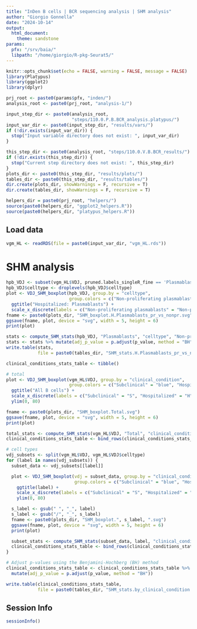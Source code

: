 ```yaml
---
title: "InDen B cells | BCR sequencing analysis | SHM analysis"
author: "Giorgio Gonnella"
date: "2024-10-14"
output:
  html_document:
    theme: sandstone
params:
  pfx: "/srv/baia/"
  libpath: "/home/giorgio/R-pkg-Seurat5/"
---
```


```r
knitr::opts_chunk$set(echo = FALSE, warning = FALSE, message = FALSE)
library(Platypus)
library(ggplot2)
library(dplyr)

prj_root <- paste0(params$pfx, "inden/")
analysis_root <- paste0(prj_root, "analysis-1/")

input_step_dir <- paste0(analysis_root,
                         "steps/110.0.P.B.BCR_analysis.platypus/")
input_var_dir <- paste0(input_step_dir, "results/vars/")
if (!dir.exists(input_var_dir)) {
  stop("Input variable directory does not exist: ", input_var_dir)
}

this_step_dir <- paste0(analysis_root, "steps/110.0.V.B.BCR_results/")
if (!dir.exists(this_step_dir)) {
  stop("Current step directory does not exist: ", this_step_dir)
}
plots_dir <- paste0(this_step_dir, "results/plots/")
tables_dir <- paste0(this_step_dir, "results/tables/")
dir.create(plots_dir, showWarnings = F, recursive = T)
dir.create(tables_dir, showWarnings = F, recursive = T)

helpers_dir = paste0(prj_root, "helpers/")
source(paste0(helpers_dir, "ggplot2_helpers.R"))
source(paste0(helpers_dir, "platypus_helpers.R"))
```

## Load data

```r
vgm_HL <- readRDS(file = paste0(input_var_dir, "vgm_HL.rds"))
```

# SHM analysis

```r
hpb_VDJ <- subset(vgm_HL$VDJ, pruned.labels_singleR_fine == 'Plasmablasts' & clinical_condition == 'Hospitalized')
hpb_VDJ$celltype <- droplevels(hpb_VDJ$celltype)
plot <- VDJ_SHM_boxplot(hpb_VDJ, group.by = "celltype",
                        group.colors = c("Non-proliferating plasmablasts" = "red", "Proliferating plasmablasts" = "red")) + 
  ggtitle("Hospitalized: Plasmablasts") +
  scale_x_discrete(labels = c("Non-proliferating plasmablasts" = "Non-proliferating", "Proliferating plasmablasts" = "Proliferating"))
fname <- paste0(plots_dir, "SHM_boxplot.H.Plasmablasts_pr_vs_nonpr.svg")
ggsave(fname, plot, device = "svg", width = 5, height = 6)
print(plot)

stats <- compute_SHM_stats(hpb_VDJ, "Plasmablasts", "celltype", "Non-proliferating plasmablasts", "Proliferating plasmablasts")
stats <- stats %>% mutate(adj_p_value = p.adjust(p_value, method = "BH"))
write.table(stats,
            file = paste0(tables_dir, "SHM_stats.H.Plasmablasts_pr_vs_nonpr.tsv"), row.names = FALSE)
```

```r
clinical_conditions_stats_table <- tibble()

# total
plot <- VDJ_SHM_boxplot(vgm_HL$VDJ, group.by = "clinical_condition",
                        group.colors = c("Subclinical" = "blue", "Hospitalized" = "red")) + 
  ggtitle("All B cells") +
  scale_x_discrete(labels = c("Subclinical" = "S", "Hospitalized" = "H")) +
  ylim(0, 80)

fname <- paste0(plots_dir, "SHM_boxplot.Total.svg")
ggsave(fname, plot, device = "svg", width = 5, height = 6)
print(plot)

total_stats <- compute_SHM_stats(vgm_HL$VDJ, "Total", "clinical_condition", "Subclinical", "Hospitalized")
clinical_conditions_stats_table <- bind_rows(clinical_conditions_stats_table, total_stats)

# cell types
vdj_subsets <- split(vgm_HL$VDJ, vgm_HL$VDJ$celltype)
for (label in names(vdj_subsets)) {
  subset_data <- vdj_subsets[[label]]

  plot <- VDJ_SHM_boxplot(vdj = subset_data, group.by = "clinical_condition", 
                          group.colors = c("Subclinical" = "blue", "Hospitalized" = "red")) +
    ggtitle(label) +
    scale_x_discrete(labels = c("Subclinical" = "S", "Hospitalized" = "H")) +
    ylim(0, 80)

  s_label <- gsub(" ", "_", label)
  s_label <- gsub("/", "_", s_label)
  fname <- paste0(plots_dir, "SHM_boxplot.", s_label, ".svg")
  ggsave(fname, plot, device = "svg", width = 5, height = 6)
  print(plot)

  subset_stats <- compute_SHM_stats(subset_data, label, "clinical_condition", "Subclinical", "Hospitalized")
  clinical_conditions_stats_table <- bind_rows(clinical_conditions_stats_table, subset_stats)
}

# Adjust p-values using the Benjamini-Hochberg (BH) method
clinical_conditions_stats_table <- clinical_conditions_stats_table %>%
  mutate(adj_p_value = p.adjust(p_value, method = "BH"))

write.table(clinical_conditions_stats_table,
            file = paste0(tables_dir, "SHM_stats.by_clinical_condition.tsv"), row.names = FALSE)
```

## Session Info

```r
sessionInfo()
```

